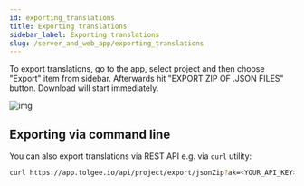 ```yaml
---
id: exporting_translations
title: Exporting translations
sidebar_label: Exporting translations
slug: /server_and_web_app/exporting_translations
---
```


To export translations, go to the app, select project and then choose "Export" item from sidebar.
Afterwards hit "EXPORT ZIP OF .JSON FILES" button. Download will start immediately.

![img](../../static/img/docs/server_and_web_app/project_menu_export.png)

## Exporting via command line

You can also export translations via REST API e.g. via `curl` utility:

```bash
curl https://app.tolgee.io/api/project/export/jsonZip?ak=<YOUR_API_KEY> --output data.zip
```
